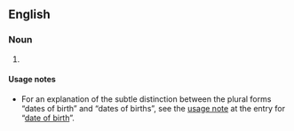 ==English==

===Noun===
{{head|en|noun form|g=p}}

# {{plural of|en|date of birth}}

====Usage notes====
* For an explanation of the subtle distinction between the plural forms “dates of birth” and “dates of births”, see the [[date of birth#Usage notes|usage note]] at the entry for “[[date of birth]]”.